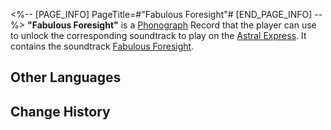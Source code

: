 <%-- [PAGE_INFO]
PageTitle=#"Fabulous Foresight"#
[END_PAGE_INFO] --%>
{{Item Infobox
|id          = 210210
|image       = Item Fabulous Foresight.png
|type        = Disk
|invCategory = Valuables
|rarity      = 3
|effect      = 
|description = A record that can be played on the Express' phonograph. It might be a chance acquisition or a gift from someone else. All sorts of memories surge up when the music plays &mdash; the smiles, encounters, touches, and the excitement of battle. Maybe that is why people still collect records even as society rapidly advances.<br />The current record contains the track "Fabulous Foresight."
}}
{{Description|''Though everything may change in a flash, my strategies can keep things under control.''}}
'''"Fabulous Foresight"''' is a [[Phonograph]] Record that the player can use to unlock the corresponding soundtrack to play on the [[Astral Express]]. It contains the soundtrack [[Fabulous Foresight]].

==Other Languages==
{{Other Languages
|en   = "Fabulous Foresight"
|zhs  = 《折冲妙算》
|zht  = 〈折衝妙算〉
|ja   = 『折衝妙算』
|ko   = ≪제압 묘책≫
|es   = Presciencia preternatural
|fr   = «&nbsp;Fabulous Foresight&nbsp;»
|ru   = Fabulous Foresight
|th   = "Fabulous Foresight"
|vi   = "Kế Khắc Chế"
|de   = „Fabelhafter Weitblick“
|id   = "Fabulous Foresight"
|pt   = "Fabulous Foresight"
}}

==Change History==
{{Change History|1.0}}